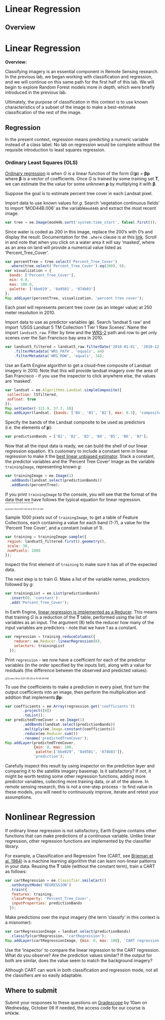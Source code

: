 # Linear Regression 

## Overview{-}

# Linear Regression

**Overview:** 

Classifying imagery is an essential component in Remote Sensing research. In the previous lab, we began working with classification and regression, and we will continue on this same path for the first half of this lab. We will begin to explore Random Forest models more in depth, which were briefly introduced in the previous lab. 

Ultimately, the purpose of classification in this context is to use known characteristics of a subset of the image to make a best-estimate classification of the rest of the image.  

## Regression

In the present context, regression means predicting a numeric variable instead of a class label. No lab on regression would be complete without the requisite introduction to least squares regression.

### Ordinary Least Squares (OLS)

[Ordinary regression](https://en.wikipedia.org/wiki/Ordinary_least_squares) is when *G* is a linear function of the form *G*(**p**) = **βp** where **β** is a vector of coefficients. Once *G* is trained by some training set **T**, we can estimate the the value for some unknown **p** by multiplying it with **β**. 

Suppose the goal is to estimate percent tree cover in each Landsat pixel.


Import data to use known values for *g*. Search 'vegetation continuous fields' to import 'MOD44B.006' as the variable`mod44b` and extract the most recent image.  

```javascript
var tree = ee.Image(mod44b.sort('system:time_start', false).first());
```

Since water is coded as 200 in this image, replace the 200's with 0's and display the result. Documentation for the `.where` clause is at this [link](https://developers.google.com/earth-engine/apidocs/ee-image-where?hl=en). Scroll in and note that when you click on a water area it will say 'masked', where as an area on land will provide a numerical value listed as 'Percent_Tree_Cover'.

```javascript
var percentTree = tree.select('Percent_Tree_Cover')
  .where(tree.select('Percent_Tree_Cover').eq(200), 0);
var visualization = {
  bands: ['Percent_Tree_Cover'],
  min: 0.0,
  max: 100.0,
  palette: ['bbe029', '0a9501', '074b03']
};
Map.addLayer(percentTree, visualization, 'percent tree cover'); 
```

Each pixel will represents percent tree cover (as an integer value) at 250 meter resolution in 2010.


Import data to use as predictor variables (**p**). Search 'landsat 5 raw' and import 'USGS Landsat 5 TM Collection 1 Tier 1 Raw Scenes'. Name the import `landsat5_raw`. Filter by time and the [WRS-2](https://www.usgs.gov/faqs/what-worldwide-reference-system-wrs?qt-news_science_products=0#qt-news_science_products) path and row to get only scenes over the San Francisco bay area in 2010.

```javascript
var landsat5_filtered = landsat5_raw.filterDate('2010-01-01', '2010-12-31')
    .filterMetadata('WRS_PATH', 'equals', 44)
    .filterMetadata('WRS_ROW', 'equals', 34);
```

Use an Earth Engine algorithm to get a cloud-free composite of Landsat imagery in 2010. Note that this will provide landsat imagery over the area of San Francisco - if you use the inspector to click anywhere else, the values are 'masked'.

```javascript
var landsat = ee.Algorithms.Landsat.simpleComposite({
 collection: l5filtered,
 asFloat: true
});
Map.setCenter(-121.9, 37.7, 10)
Map.addLayer(landsat, {bands: ['B4', 'B3', 'B2'], max: 0.3}, 'composite');
```

Specify the bands of the Landsat composite to be used as predictors (i.e. the elements of **p**):

```javascript
var predictionBands = ['B1', 'B2', 'B3', 'B4', 'B5', 'B6', 'B7'];
```


Now that all the input data is ready, we can build the shell of our linear regression equation. It's customary to include a constant term in linear regression to make it the [best linear unbiased estimator](https://en.wikipedia.org/wiki/Gauss–Markov_theorem). Stack a constant, the predictor variables and the 'Percent Tree Cover' Image as the variable `trainingImage`, representing known *g*:

```javascript
var trainingImage = ee.Image(1)
  .addBands(landsat.select(predictionBands))
  .addBands(percentTree);
```

If you print `trainingImage` to the console, you will see that the format of the data that we have follows the typical equation for linear regression. <img src="/Users/ozzycampos/OneDrive/03_Projects/01_RemoteSensing/05_GoogleEarthEngine/Lab 05/Screen Shot 2021-09-26 at 10.14.35 AM.png" alt="Screen Shot 2021-09-26 at 10.14.35 AM" style="zoom:33%;" />

<img src="./im_05_01.png" alt="Screen Shot 2021-09-26 at 10.11.32 AM" style="zoom:45%;" />

Sample 1000 pixels out of `trainingImage`, to get a table of Feature Collections, each containing a value for each band (1-7), a value for the 'Percent Tree Cover', and a constant (value of 1).

```javascript
var training = trainingImage.sample({
 region: landsat5_filtered.first().geometry(), 
 scale: 30, 
 numPixels: 1000
});
```

Inspect the first element of `training` to make sure it has all of the expected data. 

The next step is to train *G*. Make a list of the variable names, predictors followed by *g*:

```javascript
var trainingList = ee.List(predictionBands)
  .insert(0, 'constant')
  .add('Percent_Tree_Cover');
```

In Earth Engine, [linear regression is implemented as a Reducer](https://developers.google.com/earth-engine/reducers_regression). This means that training *G* is a reduction of the **T** table, performed using the list of variables as an input. The argument (8) tells the reducer how many of the input variables are predictors - note that we have 1 as a constant. 

```javascript
var regression = training.reduceColumns({ 
    reducer: ee.Reducer.linearRegression(8),  
    selectors: trainingList
  });
```

Print `regression` - we now have a coefficient for each of the predictor variables (in the order specified by the inputs list), along with a value for residuals (the difference between the observed and predicted values).

<img src="./im_05_02.png" alt="Screen Shot 2021-09-26 at 10.48.48 AM" style="zoom:50%;" />



To use the coefficients to make a prediction in every pixel, first turn the output coefficients into an image, then perform the multiplication and addition that implements **βp**: 

```javascript
var coefficients = ee.Array(regression.get('coefficients'))
		.project([0])  
		.toList();
var predictedTreeCover = ee.Image(1)
		.addBands(landsat.select(predictionBands))				
		.multiply(ee.Image.constant(coefficients))				
		.reduce(ee.Reducer.sum())	
		.rename('predictedTreeCover');
Map.addLayer(predictedTreeCover,  
             {min: 0, max: 100, 
              palette:['bbe029', '0a9501', '074b03']}, 
             'prediction');
```

Carefully inspect this result by using inspector on the prediction layer and comparing it to the satellite imagery basemap. Is it satisfactory? If not, it might be worth testing some other regression functions, adding more predictor variables, collecting more training data, or all of the above. In remote sensing research, this is not a one-step process - to find value in these models, you will need to continuously improve, iterate and retest your assumptions. 

# Nonlinear Regression

If ordinary linear regression is not satisfactory, Earth Engine contains other functions that can make predictions of a continuous variable. Unlike linear regression, other regression functions are implemented by the classifier library. 


For example, a Classification and Regression Tree (CART, see [Brieman et al. 1984](https://books.google.com/books/about/Classification_and_Regression_Trees.html?id=JwQx-WOmSyQC)) is a machine learning algorithm that can learn non-linear patterns in your data. Reusing the **T** table (without the constant term), train a CART as follows:

```javascript
var cartRegression = ee.Classifier.smileCart()
  .setOutputMode('REGRESSION')
  .train({
   features: training, 
   classProperty: 'Percent_Tree_Cover', 
   inputProperties: predictionBands
  });
```


Make predictions over the input imagery (the term 'classify' in this context is a misnomer):

```javascript
var cartRegressionImage = landsat.select(predictionBands)
  .classify(cartRegression, 'cartRegression');
Map.addLayer(cartRegressionImage, {min: 0, max: 100}, 'CART regression');
```

Use the 'inspector' to compare the linear regression to the CART regression. What do you observe? Are the prediction values similar? If the output for both are similar, does the value seem to match the background imagery? 

Although CART can work in both classification and regression mode, not all the classifiers are so easily adaptable. 

## Where to submit {-}

Submit your responses to these questions on [Gradescope](https://www.gradescope.com/courses/293173/assignments/1446622/submissions) by 10am on Wednesday, October 06 If needed, the access code for our course is `6PEW3W`.
